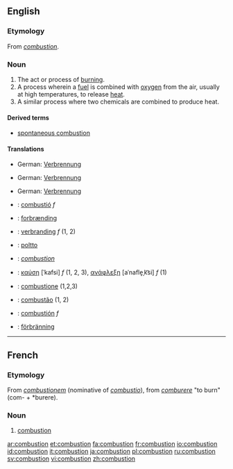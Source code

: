 {{wikipedia}}
==English==
===Etymology===
From {{OF.}} ''[[#French|combustion]]''.

===Noun===
{{en-noun}}

#The act or process of [[burn]]ing.
#A process wherein a [[fuel]] is combined with [[oxygen]] from the air, usually at high temperatures, to release [[heat]].
#A similar process where two chemicals are combined to produce heat.

====Derived terms====
*[[spontaneous combustion]]

====Translations====
{{trans-top|The act or process of burning}}
*German: [[Verbrennung]] {{f}}
{{trans-mid}}
{{trans-bottom}}

{{trans-top|A process wherein a fuel is combined with oxygen}}
*German: [[Verbrennung]] {{f}}
{{trans-mid}}
{{trans-bottom}}

{{trans-top|A similar process where two chemicals are combined}}
*German: [[Verbrennung]] {{f}}
{{trans-mid}}
{{trans-bottom}}

{{checktrans-top}}
*{{ttbc|Catalan}}: [[combustió]] ''f''
*{{ttbc|Danish}}: [[forbrænding]]
*{{ttbc|Dutch}}: [[verbranding]] ''f'' (1, 2)
*{{ttbc|Finnish}}: [[poltto]]
*{{ttbc|French}}: ''[[#French|combustion]]''
*{{ttbc|Greek}}: [[καύση]] [ˈkafsi] ''f'' (1, 2, 3), [[ανάφλεξη]] [aˈnafle̞ˌk͡si] ''f'' (1)
*{{ttbc|Italian}}: [[combustione]] {{f}} (1,2,3)
*{{ttbc|Portuguese}}: [[combustão]] {{m}} (1, 2)
*{{ttbc|Spanish}}: [[combustión]] ''f''
*{{ttbc|Swedish}}: [[förbränning]]
{{checktrans-bottom}}

----

==French==
===Etymology===
From {{L.}} ''[[combustionem]]'' (nominative of ''[[combustio]]''), from ''[[comburere]]'' "to burn" (com- + *burere).

===Noun===
{{fr-noun|f}}
#[[#Noun|combustion]]

[[ar:combustion]]
[[et:combustion]]
[[fa:combustion]]
[[fr:combustion]]
[[io:combustion]]
[[id:combustion]]
[[it:combustion]]
[[ja:combustion]]
[[pl:combustion]]
[[ru:combustion]]
[[sv:combustion]]
[[vi:combustion]]
[[zh:combustion]]